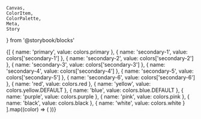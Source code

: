     Canvas,
    ColorItem,
    ColorPalette,
    Meta,
    Story
} from '@storybook/blocks'


<Meta title="Foundation/Colors/Brand" />

<ColorPalette>
    {[
        {
            name: 'primary',
            value: colors.primary
        },
        {
            name: 'secondary-1',
            value: colors['secondary-1']
        },
        {
            name: 'secondary-2',
            value: colors['secondary-2']
        },
        {
            name: 'secondary-3',
            value: colors['secondary-3']
        },
        {
            name: 'secondary-4',
            value: colors['secondary-4']
        },
        {
            name: 'secondary-5',
            value: colors['secondary-5']
        },
        {
            name: 'secondary-6',
            value: colors['secondary-6']
        },
        {
            name: 'red',
            value: colors.red
        },
        {
            name: 'yellow',
            value: colors.yellow.DEFAULT
        },
        {
            name: 'blue',
            value: colors.blue.DEFAULT
        },
        {
            name: 'purple',
            value: colors.purple
        },
        {
            name: 'pink',
            value: colors.pink
        },
        {
            name: 'black',
            value: colors.black
        },
        {
            name: 'white',
            value: colors.white
        }
    ].map((color) => (
        <ColorItem
            key={color.name}
            title={color.name}
            colors={{ [color.name]: color.value }}
        />
    ))}
</ColorPalette>
